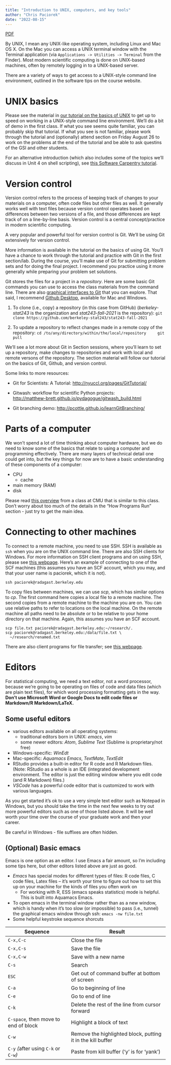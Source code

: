```yaml
---
title: "Introduction to UNIX, computers, and key tools"
author: "Chris Paciorek"
date: "2022-08-15"
---
```


[PDF](./unit1-unix.pdf){.btn .btn-primary}

By UNIX, I mean any UNIX-like operating system, including Linux and Mac
OS X. On the Mac you can access a UNIX terminal window with the Terminal
application (via `Applications -> Utilities -> Terminal` from the
Finder). Most modern scientific computing is done on UNIX-based
machines, often by remotely logging in to a UNIX-based server.

There are a variety of ways to get access to a UNIX-style command line
environment, outlined in the software tips on the course website.


# UNIX basics

Please see the material in [our tutorial on the basics of
UNIX](https://berkeley-scf.github.io/tutorial-unix-basics) to get up
to speed on working in a UNIX-style command line environment. We'll do a
bit of demo in the first class. If what you see seems quite familiar,
you can probably skip that tutorial. If what you see is not familiar,
please work through the tutorial and (optionally) attend section on
Friday August 26 to work on the problems at the end of the tutorial and
be able to ask questins of the GSI and other students.

For an alternative introduction (which also includes some of the topics
we'll discuss in Unit 4 on shell scripting), see [this Software
Carpentry tutorial](https://swcarpentry.github.io/shell-novice).

# Version control

Version control refers to the process of keeping track of changes to
your materials on a computer, often code files but other files as well.
It generally works well with text files because version control operates
based on differences between two versions of a file, and those
differences are kept track of on a line-by-line basis. Version control
is a central concept/practice in modern scientific computing.

A very popular and powerful tool for version control is Git. We'll be
using Git extensively for version control.

More information is available in the tutorial on the basics of using
Git. You'll have a chance to work through the tutorial and practice with
Git in the first section/lab. During the course, you'll make use of Git
for submitting problem sets and for doing the final project. I recommend
you practice using it more generally while preparing your problem set
solutions.

Git stores the files for a project in a *repository*. Here are some
basic Git commands you can use to access the class materials from the
command line. There are also [graphical interfaces to
Git](https://git-scm.com/downloads) that you can explore. That said, I
recommend [Github Desktop](https://desktop.github.com), available for
Mac and Windows.

1.  To clone (i.e., copy) a repository (in this case from GitHub)
    (*berkeley-stat243* is the organization and *stat243-fall-2021* is the
    repository):
    ```
    git clone https://github.com/berkeley-stat243/stat243-fall-2021
    ```

2.  To update a repository to reflect changes made in a remote copy of
    the repository:
    ```
    cd /to/any/directory/within/the/local/repository
    git pull
    ```

We'll see a lot more about Git in Section sessions, where you'll learn to set up
a repository, make changes to repositories and work with local and
remote versons of the repository. The section material will follow our
tutorial on the basics of Git, Github, and version control.

Some links to more resources:

-   Git for Scientists: A Tutorial:
    <http://nyuccl.org/pages/GitTutorial/>

-   Gitwash: workflow for scientific Python projects:\
    <http://matthew-brett.github.io/pydagogue/gitwash_build.html>

-   Git branching demo: <http://pcottle.github.io/learnGitBranching/>

# Parts of a computer

We won't spend a lot of time thinking about computer hardware, but we do
need to know some of the basics that relate to using a computer and
programming effectively. There are many layers of technical detail one
could get into, but the key things for now are to have a basic
understanding of these components of a computer:

-   CPU
    -   cache
-   main memory (RAM)
-   disk

Please read [this overview](https://36-750.github.io/tools/computer-architecture/) from a
class at CMU that is similar to this class. Don't worry about too much
of the details in the "How Programs Run" section - just try to get the
main idea.

# Connecting to other machines

To connect to a remote machine, you need to use SSH. SSH is available as
`ssh` when you are on the UNIX command line. There are also SSH clients
for Windows. For more information on SSH client programs and on using
SSH, please see [this
webpage](http://statistics.berkeley.edu/computing/ssh). Here's an
example of connecting to one of the SCF machines (this assumes you have
an SCF account, which you may, and that your user name is paciorek,
which it is not).

```
ssh paciorek@radagast.berkeley.edu
```

To copy files between machines, we can use *scp*, which has similar
options to *cp*. The first command here copies a local file to a remote
machine. The second copies from a remote machine to the machine you are
on. You can use relative paths to refer to locations on the local
machine. On the remote machine all paths need to be absolute or to be
relative to your home directory on that machine. Again, this assumes you
have an SCF account.

```
scp file.txt paciorek@radagast.berkeley.edu:~/research/.
scp paciorek@radagast.berkeley.edu:/data/file.txt \
  ~/research/renamed.txt
```

There are also client programs for file transfer; see [this
webpage](http://statistics.berkeley.edu/computing/copying-files).

# Editors

For statistical computing, we need a text editor, not a word processor,
because we're going to be operating on files of code and data files
(which are plain text files), for which word processing formatting gets
in the way. **Don't use Microsoft Word or Google Docs to edit code files
or Markdown/R Markdown/LaTeX.**

## Some useful editors

-   various editors available on all operating systems:
    -   traditional editors born in UNIX: *emacs*, *vim*
    -   some newer editors: *Atom*, *Sublime Text* (Sublime is
        proprietary/not free)
-   Windows-specific: *WinEdt*
-   Mac-specific: *Aquamacs Emacs*, *TextMate*, *TextEdit*
-   RStudio provides a built-in editor for R code and R Markdown files.
    (Note: RStudio as a whole is an IDE (integrated development environment.
    The editor is just the editing window where you edit code (and R
    Markdown) files.)
-   *VSCode* has a powerful code editor that is customized to work with
    various languages.

As you get started it's ok to use a very simple text editor such as
Notepad in Windows, but you should take the time in the next few weeks
to try out more powerful editors such as one of those listed above. It
will be well worth your time over the course of your graduate work and
then your career.

Be careful in Windows - file suffixes are often hidden.

## (Optional) Basic emacs

Emacs is one option as an editor. I use Emacs a fair amount, so I'm
including some tips here, but other editors listed above are just as
good.

-   *Emacs* has special modes for different types of files: R code
    files, C code files, Latex files -- it's worth your time to figure
    out how to set this up on your machine for the kinds of files you
    often work on
    -   For working with R, ESS (emacs speaks statistics) mode is
        helpful. This is built into Aquamacs Emacs. 
-   To open emacs in the terminal window rather than as a new window,
    which is handy when it's too slow (or impossible) to pass (i.e.,
    tunnel) the graphical emacs window through ssh:
    ```
    emacs -nw file.txt 
    ```
-   Some helpful keystroke sequence shorcuts

|                      Sequence               |                             Result                     |
|----------------------------------------|-------------------------------------------------------------|
|                     `C-x,C-c`            |                            Close the file|
|                     `C-x,C-s`             |                            Save the file|
|                     `C-x,C-w`             |                        Save with a new name|
|                       `C-s`               |                               Search|
|                       `ESC`               |            Get out of command buffer at bottom of screen|
|                       `C-a`               |                       Go to beginning of line|
|                       `C-e`               |                          Go to end of line|
|                       `C-k`               |           Delete the rest of the line from cursor forward|
|       `C-space`*,* then move to end of block   |                 Highlight a block of text|
|                       `C-w`                 |   Remove the highlighted block, putting it in the kill buffer|
|       `C-y` *(*after using `C-k` or `C-w`*)*   |        Paste from kill buffer ('y' is for 'yank')|

 
